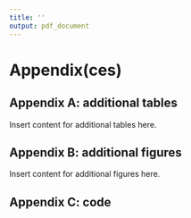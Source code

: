 ```yaml
---
title: ''
output: pdf_document
---
```

# Appendix(ces)

## Appendix A: additional tables 

Insert content for additional tables here.

\newpage

## Appendix B: additional figures

Insert content for additional figures here. 

\newpage

## Appendix C: code


